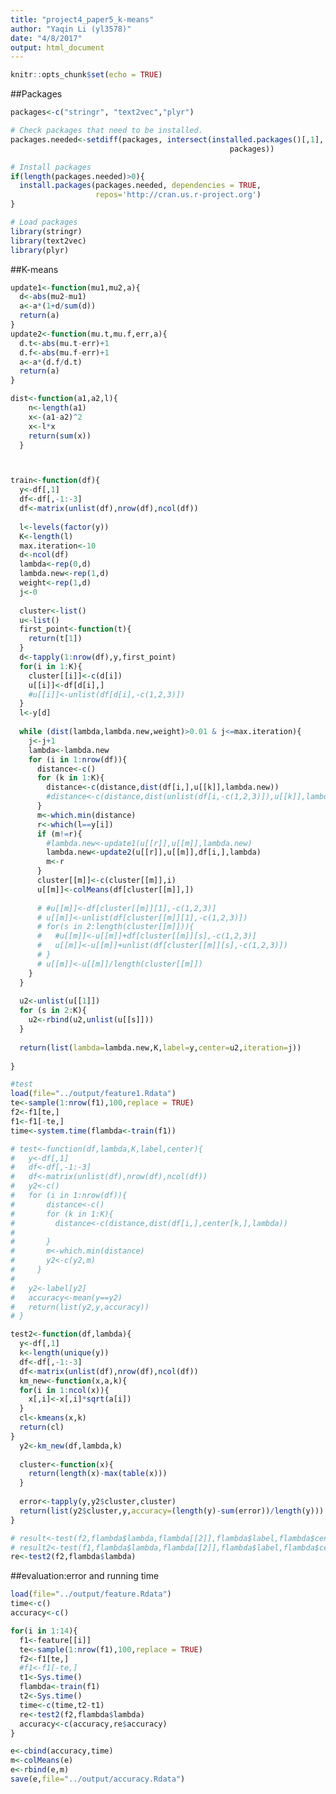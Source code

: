 ```yaml
---
title: "project4_paper5_k-means"
author: "Yaqin Li (yl3578)"
date: "4/8/2017"
output: html_document
---
```


```r
knitr::opts_chunk$set(echo = TRUE)
```

##Packages

```r
packages<-c("stringr", "text2vec","plyr")

# Check packages that need to be installed.
packages.needed<-setdiff(packages, intersect(installed.packages()[,1], 
                                                 packages))

# Install packages
if(length(packages.needed)>0){
  install.packages(packages.needed, dependencies = TRUE,
                   repos='http://cran.us.r-project.org')
}

# Load packages
library(stringr)
library(text2vec)
library(plyr)
```

##K-means

```r

update1<-function(mu1,mu2,a){
  d<-abs(mu2-mu1)
  a<-a*(1+d/sum(d))
  return(a)
}
update2<-function(mu.t,mu.f,err,a){
  d.t<-abs(mu.t-err)+1
  d.f<-abs(mu.f-err)+1
  a<-a*(d.f/d.t)
  return(a)
}

dist<-function(a1,a2,l){
    n<-length(a1)
    x<-(a1-a2)^2
    x<-l*x
    return(sum(x))
  }



train<-function(df){
  y<-df[,1]
  df<-df[,-1:-3]
  df<-matrix(unlist(df),nrow(df),ncol(df))
  
  l<-levels(factor(y))
  K<-length(l)
  max.iteration<-10
  d<-ncol(df)
  lambda<-rep(0,d)
  lambda.new<-rep(1,d)
  weight<-rep(1,d)
  j<-0
  
  cluster<-list()
  u<-list()
  first_point<-function(t){
    return(t[1])
  }
  d<-tapply(1:nrow(df),y,first_point)
  for(i in 1:K){
    cluster[[i]]<-c(d[i])
    u[[i]]<-df[d[i],]
    #u[[i]]<-unlist(df[d[i],-c(1,2,3)])
  }
  l<-y[d]
  
  while (dist(lambda,lambda.new,weight)>0.01 & j<=max.iteration){
    j<-j+1
    lambda<-lambda.new
    for (i in 1:nrow(df)){
      distance<-c()
      for (k in 1:K){
        distance<-c(distance,dist(df[i,],u[[k]],lambda.new))
        #distance<-c(distance,dist(unlist(df[i,-c(1,2,3)]),u[[k]],lambda.new))
      }
      m<-which.min(distance)
      r<-which(l==y[i])
      if (m!=r){
        #lambda.new<-update1(u[[r]],u[[m]],lambda.new)
        lambda.new<-update2(u[[r]],u[[m]],df[i,],lambda)
        m<-r
      }
      cluster[[m]]<-c(cluster[[m]],i)
      u[[m]]<-colMeans(df[cluster[[m]],])
      
      # #u[[m]]<-df[cluster[[m]][1],-c(1,2,3)]
      # u[[m]]<-unlist(df[cluster[[m]][1],-c(1,2,3)])
      # for(s in 2:length(cluster[[m]])){
      #   #u[[m]]<-u[[m]]+df[cluster[[m]][s],-c(1,2,3)]
      #   u[[m]]<-u[[m]]+unlist(df[cluster[[m]][s],-c(1,2,3)])
      # }
      # u[[m]]<-u[[m]]/length(cluster[[m]])
    }
  }
  
  u2<-unlist(u[[1]])
  for (s in 2:K){
    u2<-rbind(u2,unlist(u[[s]]))
  }
  
  return(list(lambda=lambda.new,K,label=y,center=u2,iteration=j))
  
}

#test
load(file="../output/feature1.Rdata")
te<-sample(1:nrow(f1),100,replace = TRUE)
f2<-f1[te,]
f1<-f1[-te,]
time<-system.time(flambda<-train(f1))

# test<-function(df,lambda,K,label,center){
#   y<-df[,1]
#   df<-df[,-1:-3]
#   df<-matrix(unlist(df),nrow(df),ncol(df))
#   y2<-c()
#   for (i in 1:nrow(df)){
#       distance<-c()
#       for (k in 1:K){
#         distance<-c(distance,dist(df[i,],center[k,],lambda))
#         
#       }
#       m<-which.min(distance)
#       y2<-c(y2,m)
#     }
#   
#   y2<-label[y2]
#   accuracy<-mean(y==y2)
#   return(list(y2,y,accuracy))
# }

test2<-function(df,lambda){
  y<-df[,1]
  k<-length(unique(y))
  df<-df[,-1:-3]
  df<-matrix(unlist(df),nrow(df),ncol(df))
  km_new<-function(x,a,k){
  for(i in 1:ncol(x)){
    x[,i]<-x[,i]*sqrt(a[i])
  }
  cl<-kmeans(x,k)
  return(cl)
}
  y2<-km_new(df,lambda,k)
  
  cluster<-function(x){
    return(length(x)-max(table(x)))
  }
  
  error<-tapply(y,y2$cluster,cluster)
  return(list(y2$cluster,y,accuracy=(length(y)-sum(error))/length(y)))
}

# result<-test(f2,flambda$lambda,flambda[[2]],flambda$label,flambda$center)
# result2<-test(f1,flambda$lambda,flambda[[2]],flambda$label,flambda$center)
re<-test2(f2,flambda$lambda)

```


##evaluation:error and running time

```r
load(file="../output/feature.Rdata")
time<-c()
accuracy<-c()

for(i in 1:14){
  f1<-feature[[i]]
  te<-sample(1:nrow(f1),100,replace = TRUE)
  f2<-f1[te,]
  #f1<-f1[-te,]
  t1<-Sys.time()
  flambda<-train(f1)
  t2<-Sys.time()
  time<-c(time,t2-t1)
  re<-test2(f2,flambda$lambda)
  accuracy<-c(accuracy,re$accuracy)
}

e<-cbind(accuracy,time)
m<-colMeans(e)
e<-rbind(e,m)
save(e,file="../output/accuracy.Rdata")
```

